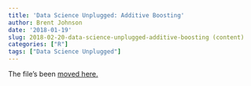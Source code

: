 ```yaml
---
title: 'Data Science Unplugged: Additive Boosting'
author: Brent Johnson
date: '2018-01-19'
slug: 2018-02-20-data-science-unplugged-additive-boosting (content)
categories: ["R"]
tags: ["Data Science Unplugged"]
---
```



The file's been [moved here.](/files/2018-02-19-data-science-unplugged-additive-boosting.html)

